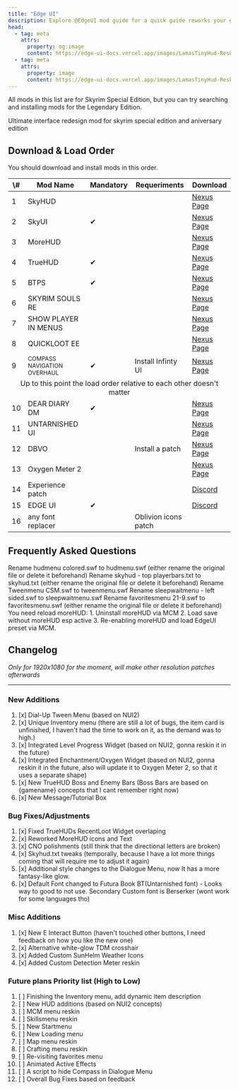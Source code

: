 ```yaml
---
title: "Edge UI"
description: Explore @EdgeUI mod guide for a quick guide reworks your game interface.
head:
  - tag: meta
    attrs:
      property: og:image
      content: https://edge-ui-docs.vercel.app/images/LamasTinyHud-Reskin.png
  - tag: meta
    attrs:
      property: image
      content: https://edge-ui-docs.vercel.app/images/LamasTinyHud-Reskin.png
---
```



<Card icon="information" color="blue">
  All mods in this list are for Skyrim Special Edition, but you can try searching and installing mods for the Legendary Edition.
</Card>

Ultimate interface redesign mod for skyrim special edition and aniversary edition

## Download & Load Order

You should download and install mods in this order.

<table>
  <thead>
    <tr>
      <th>\#</th>
      <th>Mod Name</th>
      <th>Mandatory</th>
      <th>Requeriments</th>
      <th>Download</th>
    </tr>
  </thead>

  <tbody>
    <tr>
      <td>1</td>
      <td>SkyHUD</td>
      <td></td>
      <td></td>
      <td><a href="https://www.nexusmods.com/skyrimspecialedition/mods/12604">Nexus Page</a></td>
    </tr>
    <tr>
      <td>2</td>
      <td>SkyUI</td>
      <td>✔</td>
      <td></td>
      <td><a href="https://www.nexusmods.com/skyrimspecialedition/mods/463">Nexus Page</a></td>
    </tr>
    <tr>
      <td>3</td>
      <td>MoreHUD</td>
      <td></td>
      <td></td>
      <td><a href="https://www.nexusmods.com/skyrimspecialedition/mods/12688">Nexus Page</a></td>
    </tr>
    <tr>
      <td>4</td>
      <td>TrueHUD</td>
      <td>✔</td>
      <td></td>
      <td><a href="https://www.nexusmods.com/skyrimspecialedition/mods/62775">Nexus Page</a></td>
    </tr>
    <tr>
      <td>5</td>
      <td>BTPS</td>
      <td>✔</td>
      <td></td>
      <td><a href="https://www.nexusmods.com/skyrimspecialedition/mods/64339">Nexus Page</a></td>
    </tr>
    <tr>
      <td>6</td>
      <td>SKYRIM SOULS RE</td>
      <td></td>
      <td></td>
      <td><a href="https://www.nexusmods.com/skyrimspecialedition/mods/27859">Nexus Page</a></td>
    </tr>
    <tr>
      <td>7</td>
      <td>SHOW PLAYER IN MENUS</td>
      <td></td>
      <td></td>
      <td><a href="https://www.nexusmods.com/skyrimspecialedition/mods/81291">Nexus Page</a></td>
    </tr>
    <tr>
      <td>8</td>
      <td>QUICKLOOT EE</td>
      <td></td>
      <td></td>
      <td><a href="https://www.nexusmods.com/skyrimspecialedition/mods/69980">Nexus Page</a></td>
    </tr>
    <tr>
      <td>9</td>
      <td><span style="font-size: small;">COMPASS NAVIGATION OVERHAUL</span></td>
      <td>✔</td>
      <td>Install Infinty UI</td>
      <td><a href="https://www.nexusmods.com/skyrimspecialedition/mods/74484">Nexus Page</a></td>
    </tr>
    <tr>
      <td colspan="5" style="text-align:center;">Up to this point the load order relative to each other doesn't matter</td>
    </tr>
    <tr>
      <td>10</td>
      <td>DEAR DIARY DM	</td>
      <td>✔</td>
      <td></td>
      <td><a href="https://www.nexusmods.com/skyrimspecialedition/mods/60837">Nexus Page</a></td>
    </tr>
    <tr>
      <td>11</td>
      <td>UNTARNISHED UI</td>
      <td></td>
      <td></td>
      <td><a href="https://www.nexusmods.com/skyrimspecialedition/mods/75188">Nexus Page</a></td>
    </tr>
    <tr>
      <td>12</td>
      <td>DBVO</td>
      <td></td>
      <td>Install a patch</td>
      <td><a href="https://www.nexusmods.com/skyrimspecialedition/mods/84329">Nexus Page</a></td>
    </tr>
    <tr>
      <td>13</td>
      <td>Oxygen Meter 2</td>
      <td></td>
      <td></td>
      <td><a href="https://www.nexusmods.com/skyrimspecialedition/mods/64532">Nexus Page</a></td>
    </tr>
    <tr>
      <td>14</td>
      <td>Experience patch</td>
      <td></td>
      <td></td>
      <td><a href="/">Discord</a></td>
    </tr>
    <tr>
      <td>15</td>
      <td>EDGE UI</td>
      <td>✔</td>
      <td></td>
      <td><a href="/">Discord</a></td>
    </tr>
    <tr>
      <td>16</td>
      <td>any font replacer</td>
      <td></td>
      <td><span>Oblivion icons patch</span></td>
      <td></td>
    </tr>
  </tbody>
</table>

## Frequently Asked Questions

<Card title="How to make the Stamina/Health bars colored?">
  Rename hudmenu colored.swf to hudmenu.swf (either rename the original file or delete it beforehand)
</Card>

<Card title="How to set bars to top left position?">
  Rename skyhud - top playerbars.txt to skyhud.txt (either rename the original file or delete it beforehand)
</Card>

<Card title="How to get the CSM Tweenmenu?">
  Rename Tweenmenu CSM.swf to tweenmenu.swf
</Card>

<Card title="How to get the left-sided Sleep/Wait menu?">
  Rename sleepwaitmenu - left sided.swf to sleepwaitmenu.swf
</Card>

<Card title="How to get the 21:9 Favorites menu?">
  Rename favoritesmenu 21-9.swf to favoritesmenu.swf (either rename the original file or delete it beforehand)
</Card>

<Card title="MoreHUD preset is not working">
  You need reload moreHUD:
    1. Uninstall moreHUD via MCM
    2. Load save without moreHUD esp active
    3. Re-enabling moreHUD and load EdgeUI preset via MCM.
</Card>

## Changelog
*Only for 1920x1080 for the moment, will make other resolution patches afterwards*

---
### New Additions
  1. [x] Dial-Up Tween Menu (based on NUI2)
  2. [x] Unique Inventory menu (there are still a lot of bugs, the item card is unfinished, I haven't had the time to work on it, as the demand was to high.)
  3. [x] Integrated Level Progress Widget (based on NUI2, gonna reskin it in the future)
  4. [x] Integrated Enchantment/Oxygen Widget (based on NUI2, gonna reskin it in the future, also will update it to Oxygen Meter 2, so that it uses a separate shape)
  5. [x] New TrueHUD Boss and Enemy Bars (Boss Bars are based on \{gamename\} concepts that I cant remember right now)
  5. [x] New Message/Tutorial Box

### Bug Fixes/Adjustments
  1. [x] Fixed TrueHUDs RecentLoot Widget overlaping
  2. [x] Reworked MoreHUD icons and Text
  3. [x] CNO polishments (still think that the directional letters are broken)
  4. [x] Skyhud.txt tweaks (temporally, because I have a lot more things coming that will require me to adjust it again)
  5. [x] Additional style changes to the Dialogue Menu, now It has a more fantasy-like glow.
  6. [x] Default Font changed to Futura Book BT(Untarnished font) - Looks way to good to not use. Secondary Custom font is Berserker (wont work for some languages tho)

### Misc Additions

1. [x] New E Interact Button (haven't touched other buttons,  I need feedback on how you like the new one)
2. [x] Alternative white-glow TDM crosshair
3. [x] Added Custom SunHelm Weather Icons
4. [x] Added Custom Detection Meter reskin

### Future plans Priority list (High to Low)

1.  [ ] Finishing the Inventory menu, add dynamic item description
2.  [ ] New HUD additions (based on NUI2 concepts)
3.  [ ] MCM menu reskin
4.  [ ] Skillsmenu reskin
5.  [ ] New Startmenu
6.  [ ] New Loading menu
7.  [ ] Map menu reskin
8.  [ ] Crafting menu reskin
9.  [ ] Re-visiting favorites menu
10. [ ] Animated Active Effects
11. [ ] A script to hide Compass in Dialogue Menu
12. [ ] Overall Bug Fixes based on feedback
